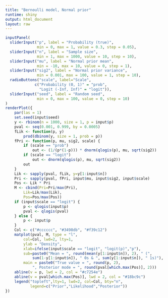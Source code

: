 ```yaml
---
title: "Bernoulli model, Normal prior"
runtime: shiny
output: html_document
layout: raw
---
```


```r
inputPanel(
  sliderInput("p", label = "Probability (true)",
              min = 0, max = 1, value = 0.3, step = 0.05),
  sliderInput("n", label = "Sample size",
              min = 1, max = 1000, value = 10, step = 10),
  sliderInput("mu", label = "Normal prior mean",
              min = -10, max = 10, value = 0, step = 1),
  sliderInput("sig2", label = "Normal prior variance",
              min = 0.001, max = 100, value = 1, step = 10),
  radioButtons("scale", label="Scale",
             c("Probability (0, 1)" = "prob",
               "Logit (-Inf, Inf)" = "logit")),
  sliderInput("seed", label = "Random seed",
              min = 0, max = 100, value = 0, step = 10)
)
renderPlot({
    par(las = 1)
    set.seed(input$seed)
    y <- rbinom(n = 1000, size = 1, p = input$p)
    pval <- seq(0.001, 0.999, by = 0.0005)
    fLik <- function(p, y)
        prod(dbinom(y, size = 1, prob = p))
    fPri <- function(p, mu, sig2, scale) {
        if (scale == "prob")
            out <- (1/(p*(1-p))) * dnorm(qlogis(p), mu, sqrt(sig2))
        if (scale == "logit")
            out <- dnorm(qlogis(p), mu, sqrt(sig2))
        out
    }
    Lik <- sapply(pval, fLik, y=y[1:input$n])
    Pri <- sapply(pval, fPri, input$mu, input$sig2, input$scale)
    Pos <- Lik * Pri
    M <- cbind(Pri=Pri/max(Pri),
        Lik=Lik/max(Lik),
        Pos=Pos/max(Pos))
    if (input$scale == "logit") {
        p <- qlogis(input$p)
        pval <- qlogis(pval)
    } else {
        p <- input$p
    }
    Col <- c("#cccccc", "#3498db", "#f39c12")
    matplot(pval, M, type = "l", 
        col=Col, lwd=2, lty=1,
        ylab = "Density", 
        xlab=ifelse(input$scale == "logit", "logit(p)","p"),
        sub=paste0("Mean = ", round(mean(y[1:input$n]), 2), " (", 
            sum(1-y[1:input$n]), " 0s & ", sum(y[1:input$n]), " 1s)"),
        main = paste0("True value = ", round(p, 2), 
            ", Posterior mode = ", round(pval[which.max(Pos)], 2)))
    abline(v = p, lwd = 2, col = "#c7254e")
    abline(v = pval[which.max(Pos)], lwd = 2, col = "#18bc9c")
    legend("topleft",lty=1, lwd=2, col=Col, bty="n",
           legend=c("Prior","Likelihood","Posterior"))
})
```
